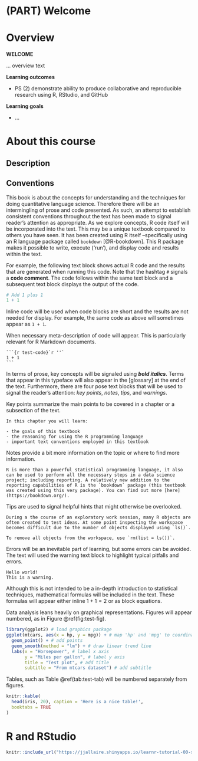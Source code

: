 # (PART) Welcome {-}

# Overview {-#course-overview}

**WELCOME**

... overview text

**Learning outcomes**

- PS (2) demonstrate ability to produce collaborative and reproducible research using R, RStudio, and GitHub

**Learning goals**

- ...

# About this course {-}

## Description {-}

## Conventions {-}

This book is about the concepts for understanding and the techniques for doing quantitative language science. Therefore there will be an intermingling of prose and code presented. As such, an attempt to establish consistent conventions throughout the text has been made to signal reader's attention as appropriate. As we explore concepts, R code itself will be incorporated into the text. This may be a unique textbook compared to others you have seen. It has been created using R itself --specifically using an R language package called `bookdown` [@R-bookdown]. This R package makes it possible to write, execute ('run'), and display code and results within the text. 

For example, the following text block shows actual R code and the results that are generated when running this code. Note that the hashtag `#` signals a **code comment**. The code follows within the same text block and a subsequent text block displays the output of the code.

```r
# Add 1 plus 1
1 + 1
```

Inline code will be used when code blocks are short and the results are not needed for display. For example, the same code as above will sometimes appear as `1 + 1`. 

When necessary meta-description of code will appear. This is particularly relevant for R Markdown documents. 

````clike
```{r test-code}`r ''`
1 + 1
```
````

In terms of prose, key concepts will be signaled using **_bold italics_**. Terms that appear in this typeface will also appear in the [glossary] at the end of the text. Furthermore, there are four pose text blocks that will be used to signal the reader's attention: *key points*, *notes*, *tips*, and *warnings*.  

Key points summarize the main points to be covered in a chapter or a subsection of the text.

```block
In this chapter you will learn:

- the goals of this textbook
- the reasoning for using the R programming language
- important text conventions employed in this textbook
```

Notes provide a bit more information on the topic or where to find more information.

```block
R is more than a powerful statistical programming language, it also can be used to perform all the necessary steps in a data science project; including reporting. A relatively new addition to the reporting capabilities of R is the `bookdown` package (this textbook was created using this very package). You can find out more [here](https://bookdown.org/).
```

Tips are used to signal helpful hints that might otherwise be overlooked.

```block
During a the course of an exploratory work session, many R objects are often created to test ideas. At some point inspecting the workspace becomes difficult due to the number of objects displayed using `ls()`. 

To remove all objects from the workspace, use `rm(list = ls())`.
```

Errors will be an inevitable part of learning, but some errors can be avoided. The text will used the warning text block to highlight typical pitfalls and errors.

```block
Hello world!  
This is a warning. 
```

Although this is not intended to be a in-depth introduction to statistical techniques, mathematical formulas will be included in the text. These formulas will appear either inline $1 + 1 = 2$ or as block equations.

\begin{equation}
  \hat{c} = \underset{c \in C} {\mathrm{argmax}} ~\hat{P}(c) \prod_i \hat{P}(w_i|c)
  (\#eq:example-formula)
\end{equation}

Data analysis leans heavily on graphical representations. Figures will appear numbered, as in Figure \@ref(fig:test-fig). 

```r
library(ggplot2) # load graphics package
ggplot(mtcars, aes(x = hp, y = mpg)) + # map 'hp' and 'mpg' to coordinate space
  geom_point() + # add points
  geom_smooth(method = "lm") + # draw linear trend line
  labs(x = "Horsepower", # label x axis
       y = "Miles per gallon", # label y axis
       title = "Test plot", # add title
       subtitle = "From mtcars dataset") # add subtitle
```

Tables, such as Table \@ref(tab:test-tab) will be numbered separately from figures. 

```r
knitr::kable(
  head(iris, 20), caption = 'Here is a nice table!',
  booktabs = TRUE
)
```

# R and RStudio {-}

```r
knitr::include_url("https://jjallaire.shinyapps.io/learnr-tutorial-00-setup/#section-welcome", height = "600px")
```




